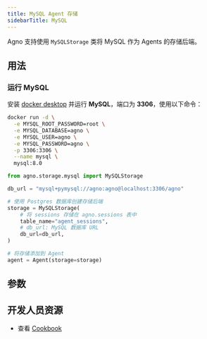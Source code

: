 ```yaml
---
title: MySQL Agent 存储
sidebarTitle: MySQL
---
```


Agno 支持使用 `MySQLStorage` 类将 MySQL 作为 Agents 的存储后端。

## 用法

### 运行 MySQL

安装 [docker desktop](https://docs.docker.com/desktop/install/mac-install/) 并运行 **MySQL**，端口为 **3306**，使用以下命令：

```bash
docker run -d \
  -e MYSQL_ROOT_PASSWORD=root \
  -e MYSQL_DATABASE=agno \
  -e MYSQL_USER=agno \
  -e MYSQL_PASSWORD=agno \
  -p 3306:3306 \
  --name mysql \
  mysql:8.0
```

```python mysql_storage_for_agent.py
from agno.storage.mysql import MySQLStorage

db_url = "mysql+pymysql://agno:agno@localhost:3306/agno"

# 使用 Postgres 数据库创建存储后端
storage = MySQLStorage(
    # 将 sessions 存储在 agno.sessions 表中
    table_name="agent_sessions",
    # db_url: MySQL 数据库 URL
    db_url=db_url,
)

# 将存储添加到 Agent
agent = Agent(storage=storage)
```

## 参数

<Snippet file="storage-mysql-params.mdx" />

## 开发人员资源

- 查看 [Cookbook](https://github.com/agno-agi/agno/blob/main/cookbook/storage/mysql_storage/mysql_storage_for_agent.py)
